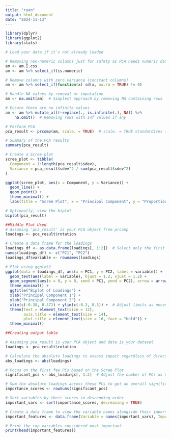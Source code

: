 ```yaml
---
title: "ryan"
output: html_document
date: "2024-11-13"
---
```


```r
library(dplyr)
library(ggplot2)
library(stats)

# Load your data if it's not already loaded

# Removing non-numeric columns just for safety as PCA needs numeric data
am <- am.I.css
am <- am %>% select_if(is.numeric)

# Remove columns with zero variance (constant columns)
am <- am %>% select_if(function(x) sd(x, na.rm = TRUE) != 0)

# Handle NA values by removal or imputation
am <- na.omit(am)  # Simplest approach by removing NA containing rows

# Ensure there are no infinite values
am <- am %>% mutate_all(~replace(., is.infinite(.), NA)) %>%
    na.omit()  # Removing rows with Inf values if any
```


```r
# Perform PCA
pca_result <- prcomp(am, scale. = TRUE)  # scale. = TRUE standardizes the data

# Summary of the PCA results
summary(pca_result)
```


```r
# Create a Scree plot
scree_plot <- tibble(
  Component = 1:length(pca_result$sdev),
  Variance = pca_result$sdev^2 / sum(pca_result$sdev^2)
)

ggplot(scree_plot, aes(x = Component, y = Variance)) +
  geom_line() +
  geom_point() +
  theme_minimal() +
  labs(title = "Scree Plot", x = "Principal Component", y = "Proportion of Variance Explained")
```


```r
# Optionally, view the biplot
biplot(pca_result)
```


```r
##Middle Plot Used
# Assuming 'pca_result' is your PCA object from prcomp
loadings <- pca_result$rotation
```


```r
# Create a data frame for the loadings
loadings_df <- as.data.frame(loadings[, 1:2])  # Select only the first two PCs
names(loadings_df) <- c("PC1", "PC2")
loadings_df$variable <- rownames(loadings)

# Plot using ggplot2
ggplot(data = loadings_df, aes(x = PC1, y = PC2, label = variable)) +
  geom_text(aes(label = variable), hjust = 1.2, vjust = 1.2) +
  geom_segment(aes(x = 0, y = 0, xend = PC1, yend = PC2), arrow = arrow(length = unit(0.2, "cm"))) +
  theme_minimal() +
  ggtitle("Biplot of Loadings") +
  xlab("Principal Component 1") +
  ylab("Principal Component 2") +
  xlim(c(-0.38, 0.37)) + ylim(c(-0.3, 0.5)) +  # Adjust limits as necessary
  theme(text = element_text(size = 12),
        axis.title = element_text(size = 14),
        plot.title = element_text(size = 16, face = "bold")) +
  theme_minimal()
```


```r
##Creating output table

# Assuming pca_result is your PCA object and data is your dataset
loadings <- pca_result$rotation

# Calculate the absolute loadings to assess impact regardless of direction
abs_loadings <- abs(loadings)

# Focus on the first few PCs based on the Scree Plot
significant_pcs <- abs_loadings[, 1:2]  # Adjust the number of PCs as needed

# Sum the absolute loadings across these PCs to get an overall significance score for each variable
importance_scores <- rowSums(significant_pcs)

# Sort variables by their scores in descending order
important_vars <- sort(importance_scores, decreasing = TRUE)

# Create a data frame to view the variable names alongside their importance scores
important_features <- data.frame(Variable = names(important_vars), Importance = important_vars)

# Print the top variables considered most important
print(head(important_features))



```


